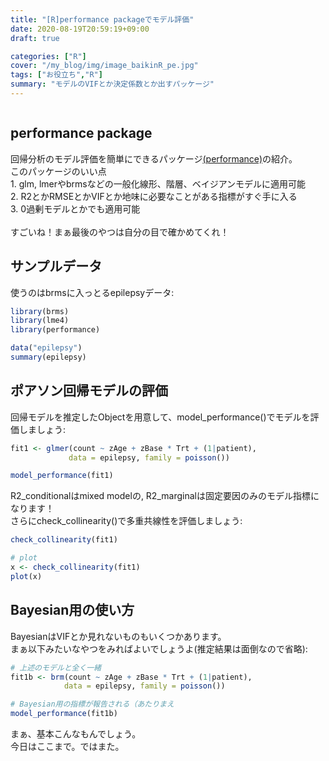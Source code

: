 ```yaml
---
title: "[R]performance packageでモデル評価"
date: 2020-08-19T20:59:19+09:00
draft: true

categories: ["R"]
cover: "/my_blog/img/image_baikinR_pe.jpg"
tags: ["お役立ち","R"]
summary: "モデルのVIFとか決定係数とか出すパッケージ"
---
```



```r
```

## performance package

回帰分析のモデル評価を簡単にできるパッケージ[(performance)](https://cran.r-project.org/web/packages/performance/performance.pdf)の紹介。<br>
このパッケージのいい点  
    1. glm, lmerやbrmsなどの一般化線形、階層、ベイジアンモデルに適用可能   
    2. R2とかRMSEとかVIFとか地味に必要なことがある指標がすぐ手に入る  
    3. 0過剰モデルとかでも適用可能  
<br>
すごいね！まぁ最後のやつは自分の目で確かめてくれ！<br>

## サンプルデータ

使うのはbrmsに入っとるepilepsyデータ:

```r
library(brms)
library(lme4)
library(performance)

data("epilepsy")
summary(epilepsy)
```

## ポアソン回帰モデルの評価

回帰モデルを推定したObjectを用意して、model_performance()でモデルを評価しましょう:

```r
fit1 <- glmer(count ~ zAge + zBase * Trt + (1|patient),
             data = epilepsy, family = poisson())

model_performance(fit1)

```


R2_conditionalはmixed modelの, R2_marginalは固定要因のみのモデル指標になります！<br>
さらにcheck_collinearity()で多重共線性を評価しましょう:

```r
check_collinearity(fit1)

# plot
x <- check_collinearity(fit1)
plot(x)

```



## Bayesian用の使い方

BayesianはVIFとか見れないものもいくつかあります。<br>
まぁ以下みたいなやつをみればよいでしょうよ(推定結果は面倒なので省略):

```r
# 上述のモデルと全く一緒
fit1b <- brm(count ~ zAge + zBase * Trt + (1|patient),
            data = epilepsy, family = poisson())

# Bayesian用の指標が報告される（あたりまえ
model_performance(fit1b)

```

まぁ、基本こんなもんでしょう。<br>
今日はここまで。ではまた。


